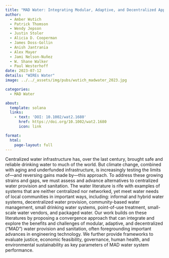```yaml
---
title: "MAD Water: Integrating Modular, Adaptive, and Decentralized Approaches for Water Security in the Climate Change Era"
author:
  - Amber Wutich
  - Patrick Thomson
  - Wendy Jepson
  - Justin Stoler
  - Alicia D. Cooperman
  - James Doss-Gollin
  - Anish Jantrania
  - Alex Mayer
  - Jami Nelson-Nuñez
  - W. Shane Walker
  - Paul Westerhoff
date: 2023-07-12
details: "WIREs Water"
image: ../../_assets/img/pubs/wutich_madwater_2023.jpg

categories:
  - MAD Water

about:
  template: solana
  links:
    - text: 'DOI: 10.1002/wat2.1680'
      href: https://doi.org/10.1002/wat2.1680
      icon: link

format:
  html:
    page-layout: full
---
```


Centralized water infrastructure has, over the last century, brought safe and reliable drinking water to much of the world. But climate change, combined with aging and underfunded infrastructure, is increasingly testing the limits of—and reversing gains made by—this approach. To address these growing strains and gaps, we must assess and advance alternatives to centralized water provision and sanitation. The water literature is rife with examples of systems that are neither centralized nor networked, yet meet water needs of local communities in important ways, including: informal and hybrid water systems, decentralized water provision, community-based water management, small drinking water systems, point-of-use treatment, small-scale water vendors, and packaged water. Our work builds on these literatures by proposing a convergence approach that can integrate and explore the benefits and challenges of modular, adaptive, and decentralized (“MAD”) water provision and sanitation, often foregrounding important advances in engineering technology. We further provide frameworks to evaluate justice, economic feasibility, governance, human health, and environmental sustainability as key parameters of MAD water system performance.